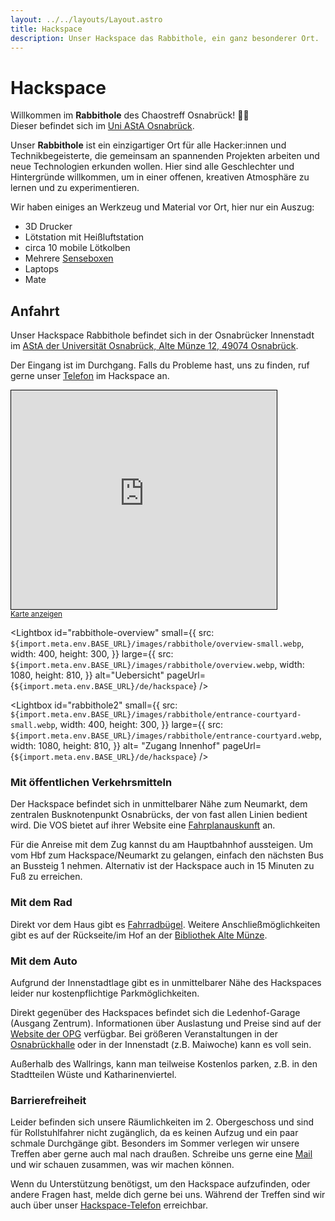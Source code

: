 ```yaml
---
layout: ../../layouts/Layout.astro
title: Hackspace
description: Unser Hackspace das Rabbithole, ein ganz besonderer Ort.
---
```



# Hackspace

Willkommen im **Rabbithole** des Chaostreff Osnabrück! 🐇✨<br/>
Dieser befindet sich im [Uni AStA Osnabrück](/de/hackspace#anfahrt).

Unser **Rabbithole** ist ein einzigartiger Ort für alle Hacker:innen und Technikbegeisterte, die gemeinsam an spannenden Projekten arbeiten und neue Technologien erkunden wollen. Hier sind alle Geschlechter und Hintergründe willkommen, um in einer offenen, kreativen Atmosphäre zu lernen und zu experimentieren.

Wir haben einiges an Werkzeug und Material vor Ort, hier nur ein Auszug:

- 3D Drucker
- Lötstation mit Heißluftstation
- circa 10 mobile Lötkolben
- Mehrere [Senseboxen](https://sensebox.de/)
- Laptops
- Mate

## Anfahrt

Unser Hackspace Rabbithole befindet sich in der Osnabrücker Innenstadt im [AStA der Universität Osnabrück, Alte Münze 12, 49074 Osnabrück](https://www.openstreetmap.org/way/696172783).

Der Eingang ist im Durchgang. Falls du Probleme hast, uns zu finden, ruf gerne unser [Telefon](/de/contact) im Hackspace an.

<iframe
  width="425"
  height="350"
  src="https://www.openstreetmap.org/export/embed.html?bbox=8.043885827064516%2C52.27170106338023%2C8.047828674316408%2C52.273778889502324&amp;layer=mapnik&amp;marker=52.27273998861608%2C8.04585725069046"
  style="border: 1px solid black"
></iframe>
<br />
<small>
  <a
    rel="noreferrer"
    target="_blank"
    href="https://www.openstreetmap.org/?mlat=52.272740&amp;mlon=8.045857#map=19/52.272740/8.045857"
  >
    Karte anzeigen
  </a>
</small>

<div className="flex gap-3">
<Lightbox
  id="rabbithole"
  small={{
    src: `${import.meta.env.BASE_URL}/images/rabbithole/entrance-ledenhof-small.webp`,
    width: 400,
    height: 300,
  }}
  large={{
    src: `${import.meta.env.BASE_URL}/images/rabbithole/entrance-ledenhof.webp`,
    width: 1080,
    height: 810,
  }}
  alt="Zugang Ledenhof"
  pageUrl={`${import.meta.env.BASE_URL}/de/hackspace`}
/>

<Lightbox
  id="rabbithole-overview"
  small={{
    src: `${import.meta.env.BASE_URL}/images/rabbithole/overview-small.webp`,
    width: 400,
    height: 300,
  }}
  large={{
    src: `${import.meta.env.BASE_URL}/images/rabbithole/overview.webp`,
    width: 1080,
    height: 810,
  }}
  alt="Uebersicht"
  pageUrl={`${import.meta.env.BASE_URL}/de/hackspace`}
/>

<Lightbox
  id="rabbithole2"
  small={{
    src: `${import.meta.env.BASE_URL}/images/rabbithole/entrance-courtyard-small.webp`,
    width: 400,
    height: 300,
  }}
  large={{
    src: `${import.meta.env.BASE_URL}/images/rabbithole/entrance-courtyard.webp`,
    width: 1080,
    height: 810,
  }}
  alt= "Zugang Innenhof"
  pageUrl={`${import.meta.env.BASE_URL}/de/hackspace`}
/>
</div>

### Mit öffentlichen Verkehrsmitteln

Der Hackspace befindet sich in unmittelbarer Nähe zum Neumarkt, dem zentralen Busknotenpunkt Osnabrücks, der von fast allen Linien bedient wird.
Die VOS bietet auf ihrer Website eine [Fahrplanauskunft](https://www.vos.info/fahrplaner/#depart!Z%7COsnabr%C3%BCck%20Neumarkt) an.

Für die Anreise mit dem Zug kannst du am Hauptbahnhof aussteigen. Um vom Hbf zum Hackspace/Neumarkt zu gelangen, einfach den nächsten Bus an Bussteig 1 nehmen. Alternativ ist der Hackspace auch in 15 Minuten zu Fuß zu erreichen.

### Mit dem Rad

Direkt vor dem Haus gibt es [Fahrradbügel](https://www.openstreetmap.org/node/473015925). Weitere Anschließmöglichkeiten gibt es auf der Rückseite/im Hof an der [Bibliothek Alte Münze](https://www.openstreetmap.org/node/1747348346).

### Mit dem Auto

Aufgrund der Innenstadtlage gibt es in unmittelbarer Nähe des Hackspaces leider nur kostenpflichtige Parkmöglichkeiten.

Direkt gegenüber des Hackspaces befindet sich die Ledenhof-Garage (Ausgang Zentrum). Informationen über Auslastung und Preise sind auf der [Website der OPG](https://www.parken-osnabrueck.de/parken/parkplatzsuche/detail/parkhaus-ledenhof-garage.html) verfügbar. Bei größeren Veranstaltungen in der [Osnabrückhalle](https://www.osnabrueckhalle.de/besuchen/programm/) oder in der Innenstadt (z.B. Maiwoche) kann es voll sein.

Außerhalb des Wallrings, kann man teilweise Kostenlos parken, z.B. in den Stadtteilen Wüste und Katharinenviertel.

### Barrierefreiheit

Leider befinden sich unsere Räumlichkeiten im 2. Obergeschoss und sind für Rollstuhlfahrer nicht zugänglich, da es keinen Aufzug und ein paar schmale Durchgänge gibt. Besonders im Sommer verlegen wir unsere Treffen aber gerne auch mal nach draußen. Schreibe uns gerne eine [Mail](/kontakt) und wir schauen zusammen, was wir machen können.

Wenn du Unterstützung benötigst, um den Hackspace aufzufinden, oder andere Fragen hast, melde dich gerne bei uns. Während der Treffen sind wir auch über unser [Hackspace-Telefon](/de/contact) erreichbar.
